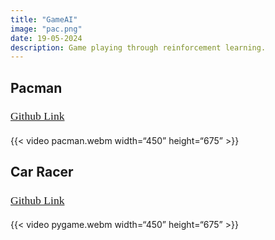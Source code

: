 ```yaml
---
title: "GameAI"
image: "pac.png"
date: 19-05-2024
description: Game playing through reinforcement learning.
---
```


## Pacman
<body>
<div class="gradient-text">
   <span style="font-size: 1.1rem; line-height: 1.8; font-family: 'Sans Serif';">
        <a href="https://github.com/Autobot37/gameai" target="_blank">Github Link</a>
    </span>
</div>
</body>

{{< video pacman.webm width="450" height="675" >}}

## Car Racer
<body>
<div class="gradient-text">
   <span style="font-size: 1.1rem; line-height: 1.8; font-family: 'Sans Serif';">
        <a href="https://github.com/Autobot37/playerOne" target="_blank">Github Link</a>
    </span>
</div>
</body>

{{< video pygame.webm width="450" height="675" >}}
